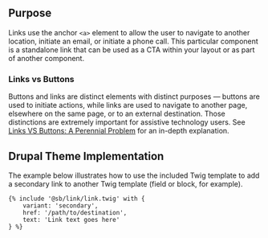 ## Purpose

Links use the anchor `<a>` element to allow the user to navigate to another location, initiate an email, or initiate a phone call. This particular component is a standalone link that can be used as a CTA within your layout or as part of another component.

### Links vs Buttons

Buttons and links are distinct elements with distinct purposes — buttons are used to initiate actions, while links are used to navigate to another page, elsewhere on the same page, or to an external destination. Those distinctions are extremely important for assistive technology users. See [Links VS Buttons: A Perennial Problem](https://www.digitala11y.com/links-vs-buttons-a-perennial-problem/) for an in-depth explanation.

## Drupal Theme Implementation

The example below illustrates how to use the included Twig template to add a secondary link to another Twig template (field or block, for example).

```
{% include '@sb/link/link.twig' with {
	variant: 'secondary',
	href: '/path/to/destination',
	text: 'Link text goes here'
} %}
```
